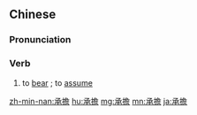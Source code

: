 {{also|承担}}
==Chinese==
{{zh-forms|s=承担}}

===Pronunciation===
{{zh-pron
|m=chéngdān
|c=sing4 daam1
|mn=sêng-tam
|cat=v
}}

===Verb===
{{zh-verb}}

# to [[bear]] {{gloss|a burden}}; to [[assume]] {{gloss|responsibility}}

{{zh-cat|Intermediate}}

[[zh-min-nan:承擔]]
[[hu:承擔]]
[[mg:承擔]]
[[mn:承擔]]
[[ja:承擔]]